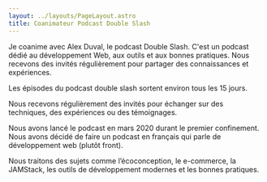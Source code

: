 ```yaml
---
layout: ../layouts/PageLayout.astro
title: Coanimateur Podcast Double Slash
---
```



Je coanime avec Alex Duval, le podcast Double Slash. C'est un podcast dédié au développement Web, aux outils et aux bonnes pratiques. Nous recevons des invités régulièrement pour partager des connaissances et expériences.

Les épisodes du podcast double slash sortent environ tous les 15 jours.

Nous recevons régulièrement des invités pour échanger sur des techniques, des expériences ou des témoignages.

Nous avons lancé le podcast en mars 2020 durant le premier confinement. Nous avons décidé de faire un podcast en français qui parle de développement web (plutôt front).

Nous traitons des sujets comme l’écoconception, le e-commerce, la JAMStack, les outils de développement modernes et les bonnes pratiques.

<ListEpisodes />
